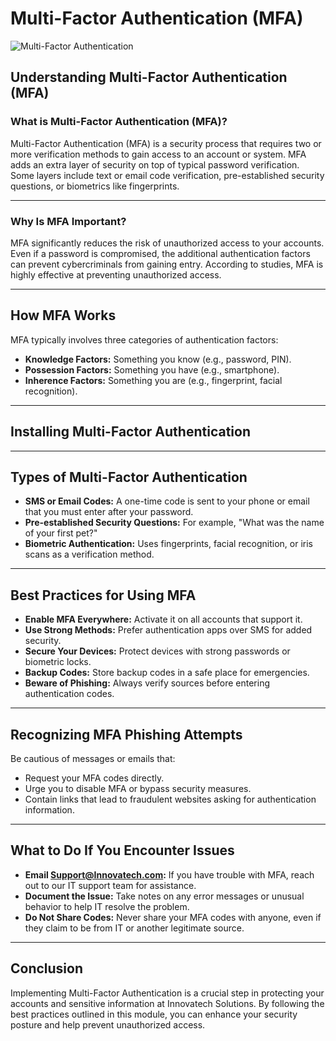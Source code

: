 # Multi-Factor Authentication (MFA)

![Multi-Factor Authentication](../assets/mfa.png)

## Understanding Multi-Factor Authentication (MFA)

### What is Multi-Factor Authentication (MFA)?

Multi-Factor Authentication (MFA) is a security process that requires two or more verification methods to gain access to an account or system. MFA adds an extra layer of security on top of typical password verification. Some layers include text or email code verification, pre-established security questions, or biometrics like fingerprints.

---

### Why Is MFA Important?

MFA significantly reduces the risk of unauthorized access to your accounts. Even if a password is compromised, the additional authentication factors can prevent cybercriminals from gaining entry. According to studies, MFA is highly effective at preventing unauthorized access.

---

## How MFA Works

MFA typically involves three categories of authentication factors:

- **Knowledge Factors:** Something you know (e.g., password, PIN).
- **Possession Factors:** Something you have (e.g., smartphone).
- **Inherence Factors:** Something you are (e.g., fingerprint, facial recognition).

---

## Installing Multi-Factor Authentication


<ImageSliderWrapper 
  className="flex min-h-screen flex-col items-center justify-center"
  selectedSet="mfa"
/>

---

## Types of Multi-Factor Authentication

- **SMS or Email Codes:** A one-time code is sent to your phone or email that you must enter after your password.
- **Pre-established Security Questions:** For example, "What was the name of your first pet?"
- **Biometric Authentication:** Uses fingerprints, facial recognition, or iris scans as a verification method.

---

## Best Practices for Using MFA

- **Enable MFA Everywhere:** Activate it on all accounts that support it.
- **Use Strong Methods:** Prefer authentication apps over SMS for added security.
- **Secure Your Devices:** Protect devices with strong passwords or biometric locks.
- **Backup Codes:** Store backup codes in a safe place for emergencies.
- **Beware of Phishing:** Always verify sources before entering authentication codes.

---

## Recognizing MFA Phishing Attempts

Be cautious of messages or emails that:

- Request your MFA codes directly.
- Urge you to disable MFA or bypass security measures.
- Contain links that lead to fraudulent websites asking for authentication information.

---

## What to Do If You Encounter Issues

- **Email Support@Innovatech.com:** If you have trouble with MFA, reach out to our IT support team for assistance.
- **Document the Issue:** Take notes on any error messages or unusual behavior to help IT resolve the problem.
- **Do Not Share Codes:** Never share your MFA codes with anyone, even if they claim to be from IT or another legitimate source.

---

## Conclusion

Implementing Multi-Factor Authentication is a crucial step in protecting your accounts and sensitive information at Innovatech Solutions. By following the best practices outlined in this module, you can enhance your security posture and help prevent unauthorized access.
